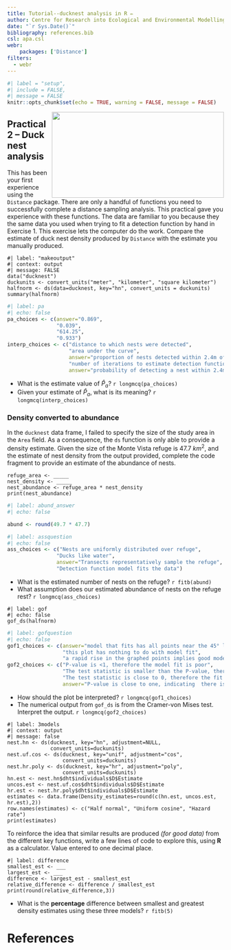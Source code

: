 ```yaml
---
title: Tutorial--ducknest analysis in R ✏️
author: Centre for Research into Ecological and Environmental Modelling <br> **University of St Andrews**
date: "`r Sys.Date()`"
bibliography: references.bib
csl: apa.csl
webr:
    packages: ['Distance']
filters: 
  - webr
---
```


```r
#| label = "setup",
#| include = FALSE,
#| message = FALSE
knitr::opts_chunk$set(echo = TRUE, warning = FALSE, message = FALSE)
```

<img src=https://images.unsplash.com/photo-1593594820228-a05cc04bc433?ixid=MXwxMjA3fDB8MHxwaG90by1wYWdlfHx8fGVufDB8fHw%3D&ixlib=rb-1.2.1&auto=format&fit=crop&w=1350&q=80  width=400 height=200 style="float:right">

## Practical 2 -- Duck nest analysis

This has been your first experience using the `Distance` package.  There are only a handful of functions you need to successfully complete a distance sampling analysis.  This practical gave you experience with these functions.  The data are familiar to you because they the same data you used when trying to fit a detection function by hand in Exercise 1.  This exercise lets the computer do the work.  Compare the estimate of duck nest density produced by `Distance` with the estimate you manually produced.

```webr-r
#| label: "makeoutput"
#| context: output
#| message: FALSE
data("ducknest")
duckunits <- convert_units("meter", "kilometer", "square kilometer")
halfnorm <- ds(data=ducknest, key="hn", convert_units = duckunits)
summary(halfnorm)
```

```r
#| label: pa
#| echo: false
pa_choices <- c(answer="0.869", 
                "0.039",
                "614.25",
                "0.933")
interp_choices <- c("distance to which nests were detected",
                    "area under the curve",
                    answer="proportion of nests detected within 2.4m of transects",
                    "number of iterations to estimate detection function parameters",
                    answer="probability of detecting a nest within 2.4m of transect")
```

- What is the estimate value of $\hat{P}_a$? `r longmcq(pa_choices)`
- Given your estimate of $\hat{P}_a$, what is its meaning? `r longmcq(interp_choices)`


### Density converted to abundance

In the `ducknest` data frame, I failed to specify the size of the study area in the `Area` field. As a consequence, the `ds` function is only able to provide a density estimate. Given the size of the Monte Vista refuge is 47.7 $km^2$, and the estimate of nest density from the output provided, complete the code fragment to provide an estimate of the abundance of nests.

```webr-r
refuge_area <- _____
nest_density <- _____
nest_abundance <- refuge_area * nest_density
print(nest_abundance)
```

```r
#| label: abund_answer
#| echo: false

abund <- round(49.7 * 47.7)
```

```r
#| label: assquestion
#| echo: false
ass_choices <- c("Nests are uniformly distributed over refuge", 
                "Ducks like water",
                answer="Transects representatively sample the refuge",
                "Detection function model fits the data")
```

- What is the estimated number of nests on the refuge? `r fitb(abund)`
- What assumption does our estimated abundance of nests on the refuge rest? `r longmcq(ass_choices)`


```webr-r
#| label: gof
#| echo: false
gof_ds(halfnorm)
```

```r
#| label: gofquestion
#| echo: false
gof1_choices <- c(answer="model that fits has all points near the 45° line",
                  "this plot has nothing to do with model fit",
                  "a rapid rise in the graphed points implies good model fit")
gof2_choices <- c("P-value is <1, therefore the model fit is poor",
                  "The test statistic is smaller than the P-value, therefore the fit is adequate",
                  "The test statistic is close to 0, therefore the fit is poor",
                  answer="P-value is close to one, indicating  there is support for proposition the model fits the data")
```

- How should the plot be interpreted? `r longmcq(gof1_choices)`
- The numerical output from `gof_ds` is from the Cramer-von Mises test. Interpret the output. `r longmcq(gof2_choices)`

```webr-r
#| label: 3models
#| context: output
#| message: false
nest.hn <- ds(ducknest, key="hn", adjustment=NULL,
              convert_units=duckunits)
nest.uf.cos <- ds(ducknest, key="unif", adjustment="cos",
                  convert_units=duckunits)
nest.hr.poly <- ds(ducknest, key="hr", adjustment="poly", 
                  convert_units=duckunits)
hn.est <- nest.hn$dht$individuals$D$Estimate
uncos.est <- nest.uf.cos$dht$individuals$D$Estimate
hr.est <- nest.hr.poly$dht$individuals$D$Estimate
estimates <- data.frame(Density_estimates=round(c(hn.est, uncos.est, hr.est),2))
row.names(estimates) <- c("Half normal", "Uniform cosine", "Hazard rate")
print(estimates)
```

To reinforce the idea that similar results are produced *(for good data)* from the different key functions, write a few lines of code to explore this, using **R** as a calculator.  Value entered to one decimal place.

```webr-r
#| label: difference
smallest_est <- ___
largest_est <- ___
difference <- largest_est - smallest_est
relative_difference <- difference / smallest_est
print(round(relative_difference,3))
```

- What is the **percentage** difference between smallest and greatest density estimates using these three models? `r fitb(5)`


# References
